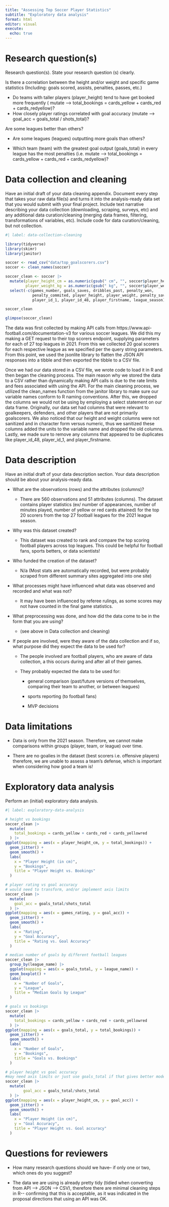 ```yaml
---
title: "Assessing Top Soccer Player Statistics"
subtitle: "Exploratory data analysis"
format: html
editor: visual
execute:
  echo: true
---
```


# Research question(s)

Research question(s). State your research question (s) clearly.

Is there a correlation between the height and/or weight and specific game statistics (Including: goals scored, assists, penalties, passes, etc.)

-   Do teams with taller players (player_height) tend to have get booked more frequently ( mutate --\> total_bookings = cards_yellow + cards_red + cards_redyellow)?
-   How closely player ratings correlated with goal accuracy (mutate --\> goal_acc = goals_total / shots_total)?

Are some leagues better than others?

-   Are some leagues (leagues) outputting more goals than others?

-   Which team (team) with the greatest goal output (goals_total) in every league has the most penalties (i.e. mutate --\> total_bookings = cards_yellow + cards_red + cards_redyellow)?

# Data collection and cleaning

Have an initial draft of your data cleaning appendix. Document every step that takes your raw data file(s) and turns it into the analysis-ready data set that you would submit with your final project. Include text narrative describing your data collection (downloading, scraping, surveys, etc) and any additional data curation/cleaning (merging data frames, filtering, transformations of variables, etc). Include code for data curation/cleaning, but not collection.

```r
#| label: data-collection-cleaning

library(tidyverse)
library(skimr)
library(janitor)

soccer <- read_csv("data/top_goalscorers.csv")
soccer <- clean_names(soccer)

soccer_clean <- soccer |>
  mutate(player_height_cm = as.numeric(gsub(" cm", "", soccer$player_height)),
         player_weight_kg = as.numeric(gsub(" kg", "", soccer$player_weight))) |>
  select(-c(games_number, goals_saves, dribbles_past, penalty_won, 
            penalty_commited, player_height, player_weight, penalty_saved, 
            player_id_1, player_id_48, player_firstname, league_season))

soccer_clean

glimpse(soccer_clean)
```

The data was first collected by making API calls from https://www.api-football.com/documentation-v3 for various soccer leagues. We did this my making a GET request to their top scorers endpoint, supplying parameters for each of 27 top leagues in 2021. From this we collected 20 goal scorers for each respective league as we specified per the query string parameters. From this point, we used the jsonlite library to flatten the JSON API responses into a tibble and then exported the tibble to a CSV file.

Once we had our data stored in a CSV file, we wrote code to load it in R and then began the cleaning process. The main reason why we stored the data to a CSV rather than dynamically making API calls is due to the rate limits and fees associated with using the API. For the main cleaning process, we utilized the clean_names function from the janitor library to make sure our variable names conform to R naming conventions. After this, we dropped the columns we would not be using by employing a select statement on our data frame. Originally, our data set had columns that were relevant to goalkeepers, defenders, and other players that are not primarily goalscorers. We also noticed that our height and weight columns were not sanitized and in character form versus numeric, thus we sanitized these columns added the units to the variable name and dropped the old columns. Lastly, we made sure to remove any columns that appeared to be duplicates like player_id_48, player_id_1, and player_firstname.

# Data description

Have an initial draft of your data description section. Your data description should be about your analysis-ready data.

-   What are the observations (rows) and the attributes (columns)?

    -   There are 560 observations and 51 attributes (columns). The dataset contains player statistics (ex/ number of appearances, number of minutes played, number of yellow or red cards attained) for the top 20 scorers from the top 27 football leagues for the 2021 league season.

-   Why was this dataset created?

    -   This dataset was created to rank and compare the top scoring football players across top leagues. This could be helpful for football fans, sports betters, or data scientists!

-   Who funded the creation of the dataset?

    -   N/a (Most stats are automatically recorded, but were probably scraped from different summary sites aggregated into one site)

-   What processes might have influenced what data was observed and recorded and what was not?

    -   It may have been influenced by referee rulings, as some scores may not have counted in the final game statistics.

-   What preprocessing was done, and how did the data come to be in the form that you are using?

    -   (see above in Data collection and cleaning)

-   If people are involved, were they aware of the data collection and if so, what purpose did they expect the data to be used for?

    -   The people involved are football players, who are aware of data collection, a this occurs during and after all of their games.

    -   They probably expected the data to be used for:

        -   general comparison (past/future versions of themselves, comparing their team to another, or between leagues)

        -   sports reporting (to football fans)

        -   MVP decisions

# Data limitations

-   Data is only from the 2021 season. Therefore, we cannot make comparisons within groups (player, team, or league) over time.

-   There are no goalies in the dataset (best scorers i.e. offensive players) therefore, we are unable to assess a team's defense, which is important when considering how good a team is!

# Exploratory data analysis

Perform an (initial) exploratory data analysis.

```r
#| label: exploratory-data-analysis 

# height vs bookings  
soccer_clean |>
  mutate(
    total_bookings = cards_yellow + cards_red + cards_yellowred
  ) |>
ggplot(mapping = aes(x = player_height_cm, y = total_bookings)) +
  geom_jitter() +
  geom_smooth() +
  labs(
    x = "Player Height (in cm)",
    y = "Bookings",
    title = "Player Height vs. Bookings"
  )

# player rating vs goal accuracy
# would need to transform, and/or implement axis limits
soccer_clean |>
  mutate(
    goal_acc = goals_total/shots_total
  ) |>
ggplot(mapping = aes(x = games_rating, y = goal_acc)) +
  geom_jitter() +
  geom_smooth() +
  labs(
    x = "Rating",
    y = "Goal Accuracy",
    title = "Rating vs. Goal Accuracy"
  )

# median number of goals by different football leagues
soccer_clean |>
  group_by(league_name) |>
  ggplot(mapping = aes(x = goals_total, y = league_name)) +
  geom_boxplot() +
  labs(
    x = "Number of Goals",
    y = "League",
    title = "Median Goals by League"
  )

# goals vs bookings
soccer_clean |>
  mutate(
    total_bookings = cards_yellow + cards_red + cards_yellowred
  ) |>
ggplot(mapping = aes(x = goals_total, y = total_bookings)) +
  geom_jitter() +
  geom_smooth() +
  labs(
    x = "Number of Goals",
    y = "Bookings",
    title = "Goals vs. Bookings"
  )

# player height vs goal accuracy
#may need axis limits or just use goals_total if that gives better model instead of goal_acc
soccer_clean |>
  mutate(
        goal_acc = goals_total/shots_total
  ) |>
ggplot(mapping = aes(x = player_height_cm, y = goal_acc)) +
  geom_jitter() +
  geom_smooth() +
  labs(
    x = "Player Height (in cm)",
    y = "Goal Accuracy",
    title = "Player Height vs. Goal accuracy"
  )
```

# Questions for reviewers

-   How many research questions should we have-- if only one or two, which ones do you suggest?

-   The data we are using is already pretty tidy (tidied when converting from API --\> JSON --\> CSV), therefore there are minimal cleaning steps in R\-- confirming that this is acceptable, as it was indicated in the proposal directions that using an API was OK.
